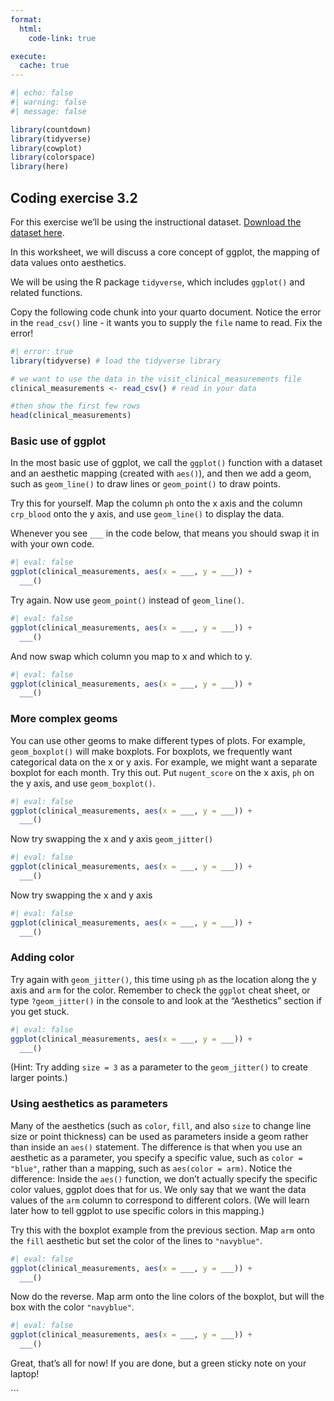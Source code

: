```yaml
---
format:
  html:
    code-link: true

execute:
  cache: true
---
```


```r
#| echo: false
#| warning: false
#| message: false

library(countdown)
library(tidyverse)
library(cowplot)
library(colorspace)
library(here)

```

## Coding exercise 3.2

For this exercise we'll be using the instructional dataset. [Download the dataset here](../../../datasets.html).

In this worksheet, we will discuss a core concept of ggplot, the mapping of data values onto aesthetics.

We will be using the R package `tidyverse`, which includes `ggplot()` and related functions.

Copy the following code chunk into your quarto document. Notice the error in the `read_csv()` line - it wants you to supply the `file` name to read. Fix the error!

```r
#| error: true
library(tidyverse) # load the tidyverse library

# we want to use the data in the visit_clinical_measurements file
clinical_measurements <- read_csv() # read in your data 

#then show the first few rows
head(clinical_measurements)
```

### Basic use of ggplot

In the most basic use of ggplot, we call the `ggplot()` function with a dataset and an aesthetic mapping (created with `aes()`), and then we add a geom, such as `geom_line()` to draw lines or `geom_point()` to draw points.

Try this for yourself. Map the column `ph` onto the x axis and the column `crp_blood` onto the y axis, and use `geom_line()` to display the data.

Whenever you see `___` in the code below, that means you should swap it in with your own code.


```r
#| eval: false
ggplot(clinical_measurements, aes(x = ___, y = ___)) +
  ___()
```


Try again. Now use `geom_point()` instead of `geom_line()`.

```r
#| eval: false
ggplot(clinical_measurements, aes(x = ___, y = ___)) +
  ___()

```


And now swap which column you map to x and which to y.

```r
#| eval: false
ggplot(clinical_measurements, aes(x = ___, y = ___)) +
  ___()

```


### More complex geoms

You can use other geoms to make different types of plots. For example, `geom_boxplot()` will make boxplots. For boxplots, we frequently want categorical data on the x or y axis. For example, we might want a separate boxplot for each month. Try this out. Put `nugent_score` on the x axis, `ph` on the y axis, and use `geom_boxplot()`.

```r
#| eval: false
ggplot(clinical_measurements, aes(x = ___, y = ___)) +
  ___()

```


Now try swapping the x and y axis `geom_jitter()`


```r
#| eval: false
ggplot(clinical_measurements, aes(x = ___, y = ___)) +
  ___()

```


Now try swapping the x and y axis


```r
#| eval: false
ggplot(clinical_measurements, aes(x = ___, y = ___)) +
  ___()

```


### Adding color

Try again with `geom_jitter()`, this time using `ph` as the location along the y axis and `arm` for the color. Remember to check the `ggplot` cheat sheet, or type `?geom_jitter()` in the console to and look at the "Aesthetics" section if you get stuck.

```r
#| eval: false
ggplot(clinical_measurements, aes(x = ___, y = ___)) +
  ___()
```

(Hint: Try adding `size = 3` as a parameter to the `geom_jitter()` to create larger points.)

### Using aesthetics as parameters

Many of the aesthetics (such as `color`, `fill`, and also `size` to change line size or point thickness) can be used as parameters inside a geom rather than inside an `aes()` statement. The difference is that when you use an aesthetic as a parameter, you specify a specific value, such as `color = "blue"`, rather than a mapping, such as `aes(color = arm)`. Notice the difference: Inside the `aes()` function, we don't actually specify the specific color values, ggplot does that for us. We only say that we want the data values of the `arm` column to correspond to different colors. (We will learn later how to tell ggplot to use specific colors in this mapping.)

Try this with the boxplot example from the previous section. Map `arm` onto the `fill` aesthetic but set the color of the lines to `"navyblue"`.

```r
#| eval: false
ggplot(clinical_measurements, aes(x = ___, y = ___)) +
  ___()

```


Now do the reverse. Map arm onto the line colors of the boxplot, but will the box with the color `"navyblue"`.

```r
#| eval: false
ggplot(clinical_measurements, aes(x = ___, y = ___)) +
  ___()

```

Great, that's all for now! If you are done, but a green sticky note on your laptop!

```